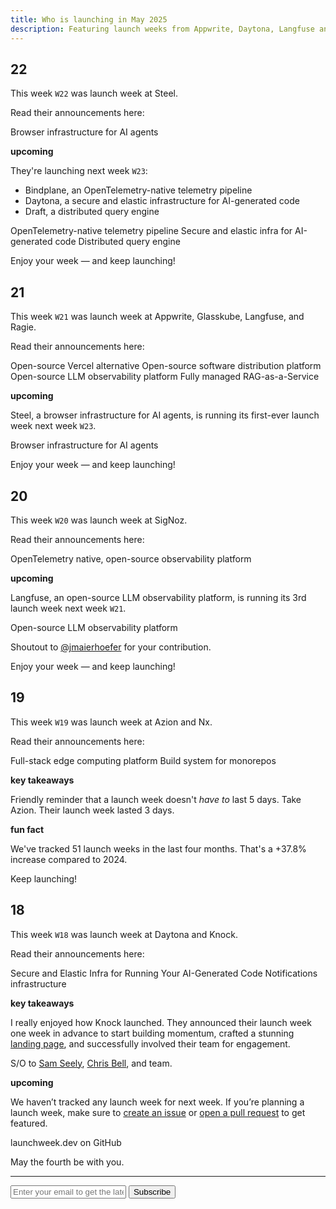 ```yaml
---
title: Who is launching in May 2025
description: Featuring launch weeks from Appwrite, Daytona, Langfuse and 5 more developer tools.
---
```


## 22 

This week `W22` was launch week at Steel.

Read their announcements here:

<Card title="Steel.dev Launch Week" href="https://steel.dev/launch-week">
  Browser infrastructure for AI agents
</Card>

**upcoming**

They're launching next week `W23`:

- Bindplane, an OpenTelemetry-native telemetry pipeline 
- Daytona, a secure and elastic infrastructure for AI-generated code
- Draft, a distributed query engine

<Card title="Bindplane Launch Week" href="https://bindplane.com/launch-week">
  OpenTelemetry-native telemetry pipeline
</Card>
<Card title="Daytona Create Launch Week 6" href="https://create.daytona.io">
  Secure and elastic infra for AI-generated code
</Card>
<Card title="Draft Launch Week">
  Distributed query engine
</Card>

Enjoy your week — and keep launching!

## 21 

This week `W21` was launch week at Appwrite, Glasskube, Langfuse, and Ragie.

Read their announcements here:

<Card title="Appwrite init_ III" href="https://appwrite.io/init">
  Open-source Vercel alternative
</Card>
<Card title="Distr Launch Week" href="https://glasskube.dev/blog/tags/distr-launch-week/">
  Open-source software distribution platform
</Card>
<Card title="Langfuse Launch Week 3" href="https://langfuse.com/launch">
  Open-source LLM observability platform
</Card>
<Card title="Ragie Launch Week 2" href="https://www.ragie.ai/spring-launch-week">
  Fully managed RAG-as-a-Service
</Card>

**upcoming**

Steel, a browser infrastructure for AI agents, is running its first-ever launch week next week `W23`.

<Card title="Steel.dev Launch Week" href="https://steel.dev/launch-week">
  Browser infrastructure for AI agents
</Card>

Enjoy your week — and keep launching!

## 20

This week `W20` was launch week at SigNoz.

Read their announcements here:

<Card title="SigNoz Launch Week 4.0" href="https://signoz.io/blog/launch-week-4-recap/">
  OpenTelemetry native, open-source observability platform
</Card>

**upcoming**

Langfuse, an open-source LLM observability platform, is running its 3rd launch week next week `W21`.

<Card title="Langfuse Launch Week 3" href="https://langfuse.com/launch">
  Open-source LLM observability platform
</Card>

Shoutout to [@jmaierhoefer](https://x.com/jmaierhoefer) for your contribution.

Enjoy your week — and keep launching!

## 19 

This week `W19` was launch week at Azion and Nx.

Read their announcements here:

<Card title="Azion Launch Week" href="https://www.azion.com/en/launch-week/">
  Full-stack edge computing platform
</Card>
<Card title="Nx 21 Launch Week" href="https://nx.dev/blog/nx-21-release">
  Build system for monorepos
</Card>

**key takeaways**

Friendly reminder that a launch week doesn't _have to_ last 5 days. Take Azion. Their launch week lasted 3 days.

**fun fact**

We've tracked 51 launch weeks in the last four months. That's a +37.8% increase compared to 2024.

Keep launching!

## 18

This week `W18` was launch week at Daytona and Knock.

Read their announcements here:

<Card title="Daytona Create Launch Week 5" href="https://create.daytona.io/">
  Secure and Elastic Infra for Running Your AI-Generated Code
</Card>
<Card title="Knock Launch Week" href="https://knock.app/blog/launch-week-h1-2025-recap">
  Notifications infrastructure
</Card>

**key takeaways**

I really enjoyed how Knock launched. They announced their launch week one week in advance to start building momentum, crafted a stunning [landing page](https://launchweek.knock.app/), and successfully involved their team for engagement.

S/O to [Sam Seely](https://x.com/samseely), [Chris Bell](https://x.com/cjbell_), and team.

**upcoming**

We haven’t tracked any launch week for next week. If you’re planning a launch week, make sure to [create an issue](https://github.com/supabase-community/launchweek.dev/issues) or [open a pull request](https://github.com/supabase-community/launchweek.dev/pulls) to get featured.

<Card title="supabase-community/launchweek.dev" href="https://git.new/lw">
  launchweek.dev on GitHub
</Card>

May the fourth be with you.

---

<form
  action="https://buttondown.com/api/emails/embed-subscribe/launchweek.dev"
  method="post"
  target="popupwindow"
  onsubmit="window.open('https://buttondown.com/launchweek.dev', 'popupwindow')"
  class="embeddable-buttondown-form"
>
  <input
    type="email"
    name="email"
    placeholder="Enter your email to get the latest updates"
    id="bd-email"
  />
  <input type="submit" value="Subscribe" />
</form>
